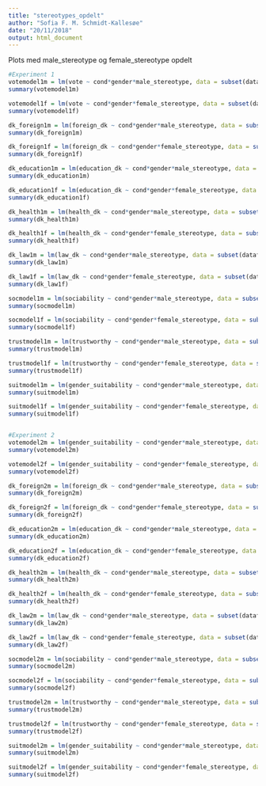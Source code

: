 ```yaml
---
title: "stereotypes_opdelt"
author: "Sofia F. M. Schmidt-Kallesøe"
date: "20/11/2018"
output: html_document
---
```


Plots med male_stereotype og female_stereotype opdelt 
```r

#Experiment 1
votemodel1m = lm(vote ~ cond*gender*male_stereotype, data = subset(dataframe, experiment == 1))
summary(votemodel1m)

votemodel1f = lm(vote ~ cond*gender*female_stereotype, data = subset(dataframe, experiment == 1))
summary(votemodel1f)

dk_foreign1m = lm(foreign_dk ~ cond*gender*male_stereotype, data = subset(dataframe, experiment == 1))
summary(dk_foreign1m)

dk_foreign1f = lm(foreign_dk ~ cond*gender*female_stereotype, data = subset(dataframe, experiment == 1))
summary(dk_foreign1f)

dk_education1m = lm(education_dk ~ cond*gender*male_stereotype, data = subset(dataframe, experiment == 1))
summary(dk_education1m)

dk_education1f = lm(education_dk ~ cond*gender*female_stereotype, data = subset(dataframe, experiment == 1))
summary(dk_education1f)

dk_health1m = lm(health_dk ~ cond*gender*male_stereotype, data = subset(dataframe, experiment == 1))
summary(dk_health1m)

dk_health1f = lm(health_dk ~ cond*gender*female_stereotype, data = subset(dataframe, experiment == 1))
summary(dk_health1f)

dk_law1m = lm(law_dk ~ cond*gender*male_stereotype, data = subset(dataframe, experiment == 1))
summary(dk_law1m)

dk_law1f = lm(law_dk ~ cond*gender*female_stereotype, data = subset(dataframe, experiment == 1))
summary(dk_law1f)

socmodel1m = lm(sociability ~ cond*gender*male_stereotype, data = subset(dataframe, experiment == 1))
summary(socmodel1m)

socmodel1f = lm(sociability ~ cond*gender*female_stereotype, data = subset(dataframe, experiment == 1))
summary(socmodel1f)

trustmodel1m = lm(trustworthy ~ cond*gender*male_stereotype, data = subset(dataframe, experiment == 1))
summary(trustmodel1m)

trustmodel1f = lm(trustworthy ~ cond*gender*female_stereotype, data = subset(dataframe, experiment == 1))
summary(trustmodel1f)

suitmodel1m = lm(gender_suitability ~ cond*gender*male_stereotype, data = subset(dataframe, experiment == 1))
summary(suitmodel1m)

suitmodel1f = lm(gender_suitability ~ cond*gender*female_stereotype, data = subset(dataframe, experiment == 1))
summary(suitmodel1f)


#Experiment 2
votemodel2m = lm(gender_suitability ~ cond*gender*male_stereotype, data = subset(dataframe, experiment == 2))
summary(votemodel2m)

votemodel2f = lm(gender_suitability ~ cond*gender*female_stereotype, data = subset(dataframe, experiment == 2))
summary(votemodel2f)

dk_foreign2m = lm(foreign_dk ~ cond*gender*male_stereotype, data = subset(dataframe, experiment == 2))
summary(dk_foreign2m)

dk_foreign2f = lm(foreign_dk ~ cond*gender*female_stereotype, data = subset(dataframe, experiment == 2))
summary(dk_foreign2f)

dk_education2m = lm(education_dk ~ cond*gender*male_stereotype, data = subset(dataframe, experiment == 2))
summary(dk_education2m)

dk_education2f = lm(education_dk ~ cond*gender*female_stereotype, data = subset(dataframe, experiment == 2))
summary(dk_education2f)

dk_health2m = lm(health_dk ~ cond*gender*male_stereotype, data = subset(dataframe, experiment == 2))
summary(dk_health2m)

dk_health2f = lm(health_dk ~ cond*gender*female_stereotype, data = subset(dataframe, experiment == 2))
summary(dk_health2f)

dk_law2m = lm(law_dk ~ cond*gender*male_stereotype, data = subset(dataframe, experiment == 2))
summary(dk_law2m)

dk_law2f = lm(law_dk ~ cond*gender*female_stereotype, data = subset(dataframe, experiment == 2))
summary(dk_law2f)

socmodel2m = lm(sociability ~ cond*gender*male_stereotype, data = subset(dataframe, experiment == 2))
summary(socmodel2m)

socmodel2f = lm(sociability ~ cond*gender*female_stereotype, data = subset(dataframe, experiment == 2))
summary(socmodel2f)

trustmodel2m = lm(trustworthy ~ cond*gender*male_stereotype, data = subset(dataframe, experiment == 2))
summary(trustmodel2m)

trustmodel2f = lm(trustworthy ~ cond*gender*female_stereotype, data = subset(dataframe, experiment == 2))
summary(trustmodel2f)

suitmodel2m = lm(gender_suitability ~ cond*gender*male_stereotype, data = subset(dataframe, experiment == 2))
summary(suitmodel2m)

suitmodel2f = lm(gender_suitability ~ cond*gender*female_stereotype, data = subset(dataframe, experiment == 2))
summary(suitmodel2f)

```